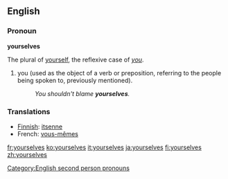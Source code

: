 ==English==
{{English reflexive pronouns}}
===Pronoun===
'''yourselves'''

The plural of [[yourself]], the reflexive case of ''[[you]]''. 

#you (used as the object of a verb or preposition, referring to the people being spoken to, previously mentioned).
#:''You shouldn't blame '''yourselves'''.''

===Translations===
{{top}}
*[[Finnish]]: [[itsenne]]
*French: [[vous-mêmes]]
{{bottom}}

[[Category:English second person pronouns]]

[[fr:yourselves]]
[[ko:yourselves]]
[[it:yourselves]]
[[ja:yourselves]]
[[fi:yourselves]]
[[zh:yourselves]]